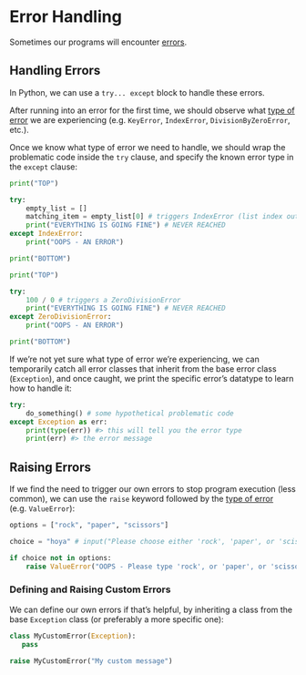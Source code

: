 # Error Handling

Sometimes our programs will encounter [errors](https://docs.python.org/3/tutorial/errors.html).

## Handling Errors

In Python, we can use a `try... except` block to handle these errors.

After running into an error for the first time, we should observe what [type of error](https://docs.python.org/3/library/exceptions.html#bltin-exceptions) we are experiencing (e.g. `KeyError`, `IndexError`, `DivisionByZeroError`, etc.).

Once we know what type of error we need to handle, we should wrap the problematic code inside the `try` clause, and specify the known error type in the `except` clause:

```python
print("TOP")

try:
    empty_list = []
    matching_item = empty_list[0] # triggers IndexError (list index out of range)
    print("EVERYTHING IS GOING FINE") # NEVER REACHED
except IndexError:
    print("OOPS - AN ERROR")

print("BOTTOM")
```

```python
print("TOP")

try:
    100 / 0 # triggers a ZeroDivisionError
    print("EVERYTHING IS GOING FINE") # NEVER REACHED
except ZeroDivisionError:
    print("OOPS - AN ERROR")

print("BOTTOM")
```

If we're not yet sure what type of error we're experiencing, we can temporarily catch all error classes that inherit from the base error class (`Exception`), and once caught, we print the specific error's datatype to learn how to handle it:

```python
try:
    do_something() # some hypothetical problematic code
except Exception as err:
    print(type(err)) #> this will tell you the error type
    print(err) #> the error message
```





## Raising Errors

If we find the need to trigger our own errors to stop program execution (less common), we can use the `raise` keyword followed by the [type of error](https://docs.python.org/3/library/exceptions.html) (e.g. `ValueError`):

```python
options = ["rock", "paper", "scissors"]

choice = "hoya" # input("Please choose either 'rock', 'paper', or 'scissors': ")

if choice not in options:
    raise ValueError("OOPS - Please type 'rock', or 'paper', or 'scissors'.")
```

### Defining and Raising Custom Errors

We can define our own errors if that's helpful, by inheriting a class from the base `Exception` class (or preferably a more specific one):

```python
class MyCustomError(Exception):
   pass

raise MyCustomError("My custom message")
```
